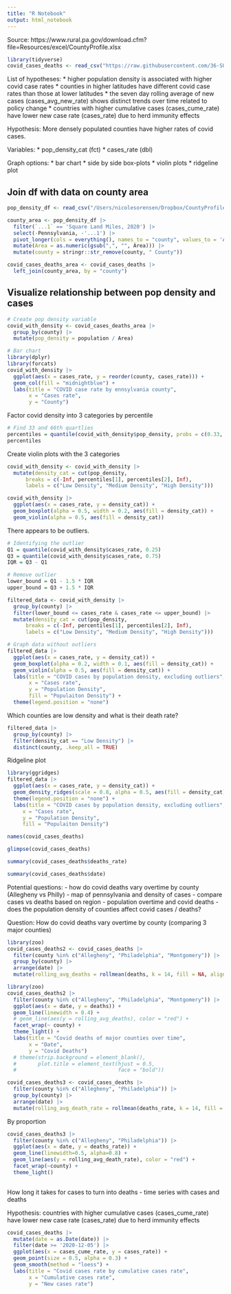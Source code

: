 ```yaml
---
title: "R Notebook"
output: html_notebook
---
```


Source: https://www.rural.pa.gov/download.cfm?file=Resources/excel/CountyProfile.xlsx


```r
library(tidyverse)
covid_cases_deaths <- read_csv("https://raw.githubusercontent.com/36-SURE/36-SURE.github.io/main/data/covid_cases_deaths.csv")
```

List of hypotheses:
* higher population density is associated with higher covid case rates
* counties in higher latitudes have different covid case rates than those at lower latitudes
* the seven day rolling average of new cases (cases_avg_new_rate) shows distinct trends over time related to policy change
* countries with higher cumulative cases (cases_cume_rate) have lower new case rate (cases_rate) due to herd immunity effects 


Hypothesis: More densely populated counties have higher rates of covid cases. 

Variables: 
* pop_density_cat (fct)
* cases_rate (dbl)

Graph options:
* bar chart
* side by side box-plots
* violin plots
* ridgeline plot

## Join df with data on county area

```r
pop_density_df <- read_csv("/Users/nicolesorensen/Dropbox/CountyProfile.csv")

county_area <- pop_density_df |> 
  filter(`...1` == 'Square Land Miles, 2020') |> 
  select(-Pennsylvania, -'...1') |> 
  pivot_longer(cols = everything(), names_to = "county", values_to = 'Area') |> 
  mutate(Area = as.numeric(gsub(",", "", Area))) |> 
  mutate(county = stringr::str_remove(county, " County"))
```

```r
covid_cases_deaths_area <- covid_cases_deaths |> 
  left_join(county_area, by = "county")
```


## Visualize relationship between pop density and cases


```r
# Create pop density variable
covid_with_density <- covid_cases_deaths_area |> 
  group_by(county) |> 
  mutate(pop_density = population / Area)
```


```r
# Bar chart
library(dplyr)
library(forcats)
covid_with_density |> 
  ggplot(aes(x = cases_rate, y = reorder(county, cases_rate))) +
  geom_col(fill = "midnightblue") +
  labs(title = "COVID case rate by ennsylvania county",
       x = "Cases rate",
       y = "County")
```

Factor covid density into 3 categories by percentile


```r
# Find 33 and 66th quartlies
percentiles = quantile(covid_with_density$pop_density, probs = c(0.33, 0.66))
percentiles
```

Create violin plots with the 3 categories

```r
covid_with_density <- covid_with_density |> 
  mutate(density_cat = cut(pop_density, 
      breaks = c(-Inf, percentiles[1], percentiles[2], Inf),
      labels = c("Low Density", "Medium Density", "High Density")))
```

```r
covid_with_density |> 
  ggplot(aes(x = cases_rate, y = density_cat)) +
  geom_boxplot(alpha = 0.5, width = 0.2, aes(fill = density_cat)) +
  geom_violin(alpha = 0.5, aes(fill = density_cat))
```

There appears to be outliers.

```r
# Identifying the outlier
Q1 = quantile(covid_with_density$cases_rate, 0.25)
Q3 = quantile(covid_with_density$cases_rate, 0.75)
IQR = Q3 - Q1

# Remove outlier
lower_bound = Q1 - 1.5 * IQR
upper_bound = Q3 + 1.5 * IQR

filtered_data <- covid_with_density |> 
  group_by(county) |> 
  filter(lower_bound <= cases_rate & cases_rate <= upper_bound) |> 
  mutate(density_cat = cut(pop_density, 
      breaks = c(-Inf, percentiles[1], percentiles[2], Inf),
      labels = c("Low Density", "Medium Density", "High Density")))

# Graph data without outliers
filtered_data |> 
  ggplot(aes(x = cases_rate, y = density_cat)) +
  geom_boxplot(alpha = 0.2, width = 0.1, aes(fill = density_cat)) +
  geom_violin(alpha = 0.5, aes(fill = density_cat)) +
  labs(title = "COVID cases by population density, excluding outliers",
       x = "Cases rate",
       y = "Population Density",
       fill = "Populaiton Density") +
  theme(legend.position = "none")
```

Which counties are low density and what is their death rate?

```r
filtered_data |> 
  group_by(county) |> 
  filter(density_cat == "Low Density") |> 
  distinct(county, .keep_all = TRUE)
```

Ridgeline plot

```r
library(ggridges)
filtered_data |> 
  ggplot(aes(x = cases_rate, y = density_cat)) +
  geom_density_ridges(scale = 0.8, alpha = 0.5, aes(fill = density_cat)) +
  theme(legend.position = "none") +
  labs(title = "COVID cases by population density, excluding outliers",
     x = "Cases rate",
     y = "Population Density",
     fill = "Populaiton Density")
```




```r
names(covid_cases_deaths)
```

```r
glimpse(covid_cases_deaths)
```

```r
summary(covid_cases_deaths$deaths_rate)
```

```r
summary(covid_cases_deaths$date)
```


Potential questions:
- how do covid deaths vary overtime by county (Allegheny vs Philly)
- map of pennsylvania and density of cases
- compare cases vs deaths based on region
- population overtime and covid deaths
- does the population density of counties affect covid cases / deaths?


Question: How do covid deaths vary overtime by county (comparing 3 major counties)

```r
library(zoo)
covid_cases_deaths2 <- covid_cases_deaths |> 
  filter(county %in% c("Allegheny", "Philadelphia", "Montgomery")) |> 
  group_by(county) |> 
  arrange(date) |> 
  mutate(rolling_avg_deaths = rollmean(deaths, k = 14, fill = NA, align = "right"))
```



```r
library(zoo)
covid_cases_deaths2 |> 
  filter(county %in% c("Allegheny", "Philadelphia", "Montgomery")) |> 
  ggplot(aes(x = date, y = deaths)) +
  geom_line(linewidth = 0.4) +
  # geom_line(aes(y = rolling_avg_deaths), color = "red") +
  facet_wrap(~ county) +
  theme_light() +
  labs(title = "Covid deaths of major counties over time",
       x = "Date",
       y = "Covid Deaths") 
  # theme(strip.background = element_blank(),
  #       plot.title = element_text(hjust = 0.5, 
  #                                 face = "bold"))
```

```r
covid_cases_deaths3 <- covid_cases_deaths |> 
  filter(county %in% c("Allegheny", "Philadelphia")) |> 
  group_by(county) |> 
  arrange(date) |> 
  mutate(rolling_avg_death_rate = rollmean(deaths_rate, k = 14, fill = NA, align = "center"))
```


By proportion

```r
covid_cases_deaths3 |> 
  filter(county %in% c("Allegheny", "Philadelphia")) |> 
  ggplot(aes(x = date, y = deaths_rate)) + 
  geom_line(linewidth=0.5, alpha=0.8) +
  geom_line(aes(y = rolling_avg_death_rate), color = "red") +
  facet_wrap(~county) +
  theme_light()
  
```

How long it takes for cases to turn into deaths - time series with cases and deaths


Hypothesis: countries with higher cumulative cases (cases_cume_rate) have lower new case rate (cases_rate) due to herd immunity effects 

```r
covid_cases_deaths |> 
  mutate(date = as.Date(date)) |> 
  filter(date >= '2020-12-05') |> 
  ggplot(aes(x = cases_cume_rate, y = cases_rate)) +
  geom_point(size = 0.5, alpha = 0.3) +
  geom_smooth(method = "loess") +
  labs(title = "Covid cases rate by cumulative cases rate",
       x = "Cumulative cases rate",
       y = "New cases rate")
```






















